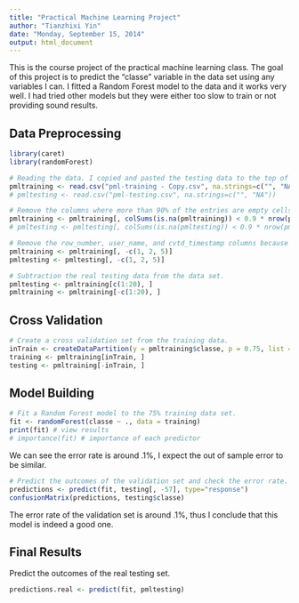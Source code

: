 ```yaml
---
title: "Practical Machine Learning Project"
author: "Tianzhixi Yin"
date: "Monday, September 15, 2014"
output: html_document
---
```


This is the course project of the practical machine learning class. The goal of this project is to predict the "classe" variable in the data set using any variables I can. I fitted a Random Forest model to the data and it works very well. I had tried other models but they were either too slow to train or not providing sound results.

## Data Preprocessing
```r
library(caret)
library(randomForest)

# Reading the data. I copied and pasted the testing data to the top of the training .csv file.
pmltraining <- read.csv("pml-training - Copy.csv", na.strings=c("", "NA"))
# pmltesting <- read.csv("pml-testing.csv", na.strings=c("", "NA"))

# Remove the columns where more than 90% of the entries are empty cells or NAs.
pmltraining <- pmltraining[, colSums(is.na(pmltraining)) < 0.9 * nrow(pmltraining)]
# pmltesting <- pmltesting[, colSums(is.na(pmltesting)) < 0.9 * nrow(pmltesting)]

# Remove the row_number, user_name, and cvtd_timestamp columns because I don't think they are meaningful for building the model.
pmltraining <- pmltraining[, -c(1, 2, 5)]
pmltesting <- pmltesting[, -c(1, 2, 5)]

# Subtraction the real testing data from the data set.
pmltesting <- pmltraining[c(1:20), ]
pmltraining <- pmltraining[-c(1:20), ]
```

## Cross Validation
```r
# Create a cross validation set from the training data.
inTrain <- createDataPartition(y = pmltraining$classe, p = 0.75, list = FALSE)
training <- pmltraining[inTrain, ]
testing <- pmltraining[-inTrain, ]
```

## Model Building
```r
# Fit a Random Forest model to the 75% training data set.
fit <- randomForest(classe ~ ., data = training)
print(fit) # view results 
# importance(fit) # importance of each predictor
```
We can see the error rate is around .1%, I expect the out of sample error to be similar.

```r
# Predict the outcomes of the validation set and check the error rate.
predictions <- predict(fit, testing[, -57], type="response")
confusionMatrix(predictions, testing$classe)
```
The error rate of the validation set is around .1%, thus I conclude that this model is indeed a good one.

## Final Results
Predict the outcomes of the real testing set.
```r
predictions.real <- predict(fit, pmltesting)
```
